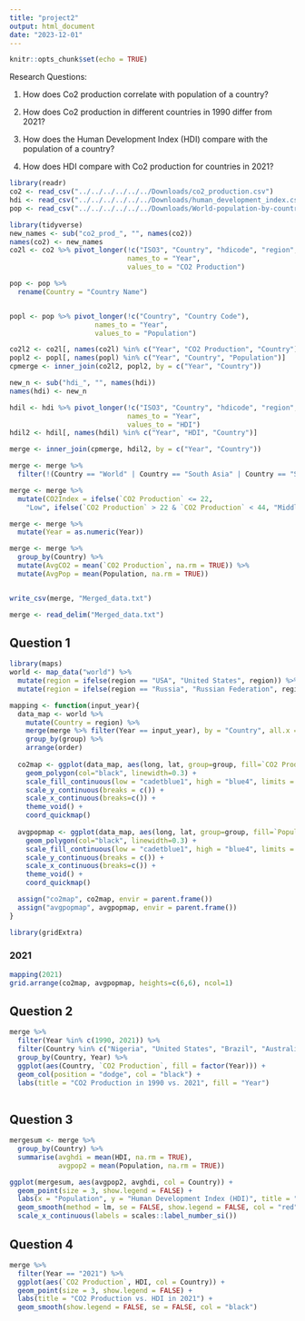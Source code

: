 ---
title: "project2"
output: html_document
date: "2023-12-01"
---

```{r setup, include=FALSE}
knitr::opts_chunk$set(echo = TRUE)
```

Research Questions:

1. How does Co2 production correlate with population of a country?


2. How does Co2 production in different countries in 1990 differ from 2021?


3. How does the Human Development Index (HDI) compare with the population of a country?


4. How does HDI compare with Co2 production for countries in 2021?

```{r}
library(readr)
co2 <- read_csv("../../../../../../Downloads/co2_production.csv")
hdi <- read_csv("../../../../../../Downloads/human_development_index.csv")
pop <- read_csv("../../../../../../Downloads/World-population-by-countries-dataset.csv")
```

```{r}

library(tidyverse)
new_names <- sub("co2_prod_", "", names(co2))
names(co2) <- new_names
co2l <- co2 %>% pivot_longer(!c("ISO3", "Country", "hdicode", "region", "hdi_rank_2021"),
                             names_to = "Year",
                             values_to = "CO2 Production")

pop <- pop %>% 
  rename(Country = "Country Name")


popl <- pop %>% pivot_longer(!c("Country", "Country Code"),
                     names_to = "Year",
                     values_to = "Population")
```

```{r}
co2l2 <- co2l[, names(co2l) %in% c("Year", "CO2 Production", "Country")]
popl2 <- popl[, names(popl) %in% c("Year", "Country", "Population")]
cpmerge <- inner_join(co2l2, popl2, by = c("Year", "Country"))

new_n <- sub("hdi_", "", names(hdi))
names(hdi) <- new_n

hdil <- hdi %>% pivot_longer(!c("ISO3", "Country", "hdicode", "region", "rank_2021"),
                             names_to = "Year",
                             values_to = "HDI")
hdil2 <- hdil[, names(hdil) %in% c("Year", "HDI", "Country")]
```

```{r}
merge <- inner_join(cpmerge, hdil2, by = c("Year", "Country"))

merge <- merge %>% 
  filter(!(Country == "World" | Country == "South Asia" | Country == "Sub-Saharan Africa"))

merge <- merge %>% 
  mutate(CO2Index = ifelse(`CO2 Production` <= 22, 
    "Low", ifelse(`CO2 Production` > 22 & `CO2 Production` < 44, "Middle", "High")))

merge <- merge %>% 
  mutate(Year = as.numeric(Year))

merge <- merge %>% 
  group_by(Country) %>% 
  mutate(AvgCO2 = mean(`CO2 Production`, na.rm = TRUE)) %>% 
  mutate(AvgPop = mean(Population, na.rm = TRUE))


write_csv(merge, "Merged_data.txt")
```

```{r}
merge <- read_delim("Merged_data.txt")
```


## Question 1


```{r}
library(maps)
world <- map_data("world") %>% 
  mutate(region = ifelse(region == "USA", "United States", region)) %>% 
  mutate(region = ifelse(region == "Russia", "Russian Federation", region))

mapping <- function(input_year){
  data_map <- world %>% 
    mutate(Country = region) %>% 
    merge(merge %>% filter(Year == input_year), by = "Country", all.x = TRUE) %>% 
    group_by(group) %>% 
    arrange(order)
  
  co2map <- ggplot(data_map, aes(long, lat, group=group, fill=`CO2 Production`)) +
    geom_polygon(col="black", linewidth=0.3) +
    scale_fill_continuous(low = "cadetblue1", high = "blue4", limits = c(0,60), labels = scales::label_number_si()) +
    scale_y_continuous(breaks = c()) +
    scale_x_continuous(breaks=c()) +
    theme_void() +
    coord_quickmap()
    
  avgpopmap <- ggplot(data_map, aes(long, lat, group=group, fill=`Population`)) +
    geom_polygon(col="black", linewidth=0.3) +
    scale_fill_continuous(low = "cadetblue1", high = "blue4", limits = c(0, 2*10^9), labels = scales::label_number_si()) +
    scale_y_continuous(breaks = c()) +
    scale_x_continuous(breaks=c()) +
    theme_void() +
    coord_quickmap()

  assign("co2map", co2map, envir = parent.frame())
  assign("avgpopmap", avgpopmap, envir = parent.frame())
}

library(gridExtra)

```
### 2021
```{r}
mapping(2021)
grid.arrange(co2map, avgpopmap, heights=c(6,6), ncol=1)
```


## Question 2

```{r}
merge %>% 
  filter(Year %in% c(1990, 2021)) %>% 
  filter(Country %in% c("Nigeria", "United States", "Brazil", "Australia", "France", "China")) %>% 
  group_by(Country, Year) %>% 
  ggplot(aes(Country, `CO2 Production`, fill = factor(Year))) +
  geom_col(position = "dodge", col = "black") +
  labs(title = "CO2 Production in 1990 vs. 2021", fill = "Year") 
  
```

## Question 3

```{r}
mergesum <- merge %>%
  group_by(Country) %>%
  summarise(avghdi = mean(HDI, na.rm = TRUE),
            avgpop2 = mean(Population, na.rm = TRUE))

ggplot(mergesum, aes(avgpop2, avghdi, col = Country)) +
  geom_point(size = 3, show.legend = FALSE) +
  labs(x = "Population", y = "Human Development Index (HDI)", title = "Population vs. Human Development Index (HDI)") + 
  geom_smooth(method = lm, se = FALSE, show.legend = FALSE, col = "red") +
  scale_x_continuous(labels = scales::label_number_si())
```

## Question 4

```{r}
merge %>% 
  filter(Year == "2021") %>% 
  ggplot(aes(`CO2 Production`, HDI, col = Country)) +
  geom_point(size = 3, show.legend = FALSE) +
  labs(title = "CO2 Production vs. HDI in 2021") +
  geom_smooth(show.legend = FALSE, se = FALSE, col = "black")
```


